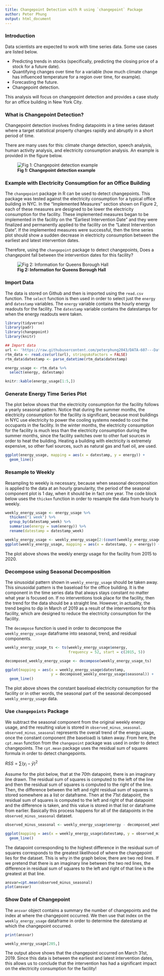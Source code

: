 ```yaml
---
title: Changepoint Detection with R using `changepoint` Package
author: Peter Phung
output: html_document
---
```


### Introduction

Data scientists are expected to work with time series data. Some use cases are listed below.

- Predicting trends in stocks (specifically, predicting the closing price of a stock for a future date).
- Quantifying changes over time for a variable (how much climate change has influenced temperature for a region over time, for example).
- Forecasting the future.
- Changepoint detection.

This analysis will focus on changepoint detection and provides a case study for an office building in New York City.

### What is Changepoint Detection?
Changepoint detection involves finding datapoints in a time series dataset where a target statistical property changes rapidly and abruptly in a short period of time.

There are many uses for this: climate change detection, speech analysis, human activity analysis, and electricity consumption analysis. An example is provided in the figure below.

![**Fig 1: Changepoint detection example**](changepoint_detection_example.png)


### Example with Electricity Consumption for an Office Building

The `changepoint` package in R can be used to detect changepoints. This package was tested against the electricity consumption for a typical office building in NYC. In the "Implemented Measures" section shown on Figure 2, each of these measures are designed to be lower the electricity consumption for the facility. These implemented measures began to be implemented in the facility on the "Earliest Intervention Date" and they were finalized and permanently applied to the facility on the "Latest Intervention Date". If the implemented measures were successful, then the time series plot should show a sudden decrease in electricity consumption between the earliest and latest intervention dates. 

Therefore, using the `changepoint` package to detect changepoints, Does a changepoint fall between the intervention dates for this facility?

![**Fig 2: Information for Queens Borough Hall**](queens_borough_hall.png)


### Import Data
The data is stored on Github and then is imported using the `read.csv` function. The `select` function is then used in order to select just the `energy` and `datestamp` variables. The `energy` variable contains the hourly energy readouts for the facility. The `datestamp` variable contains the datestamps for when the energy readouts were taken.

```r

library(tidyverse)
library(padr)
library(changepoint)
library(knitr)

```

```r
## Import data
url <- 'https://raw.githubusercontent.com/peterphung2043/DATA-607---Data-Science-in-Context-Presentation/main/queens_borough_hall.csv'
rtm_data <- read.csv(url(url), stringsAsFactors = FALSE)
rtm_data$datestamp <- parse_datetime(rtm_data$datestamp)

energy_usage <- rtm_data %>%
  select(energy, datestamp)

knitr::kable(energy_usage[1:5,])
```

### Generate Energy Time Series Plot

The plot below shows that the electricity consumption for the facility follows a yearly seasonal pattern. Notice that during the summer months, the electricity consumption for the facility is significant, because most buildings in NYC use electricity to power the cooling systems needed to cool the occupants in the facility. In the winter months, the electricity consumption for the facility is much less than the electricity consumption during the summer months, since the facility switches over to other fuel sources in order to heat the building. Heating a building with electricity is extremely expensive, so other fuel sources, such as natural gas and fuel oil, are used.
```r

ggplot(energy_usage, mapping = aes(x = datestamp, y = energy)) +
  geom_line()
```


### Resample to Weekly

Resampling to weekly is necessary, because when seasonal decomposition is applied to the data at an hourly granularity, the period of the seasonal component plot is 1 day, when it should be in fact one year. The code block below uses the `thicken` function in order to resample the data from hourly to weekly.
```r
weekly_energy_usage <- energy_usage %>% 
  thicken("1 week") %>% 
  group_by(datestamp_week) %>% 
  summarise(energy = sum(energy)) %>%
  rename(datestamp = datestamp_week)

weekly_energy_usage <- weekly_energy_usage[2:(count(weekly_energy_usage)[[1]] - 1),]
ggplot(weekly_energy_usage, mapping = aes(x = datestamp, y = energy)) + geom_line()
```

The plot above shows the weekly energy usage for the facility from 2015 to 2020.

### Decompose using Seasonal Decomposition
The sinusoidal pattern shown in `weekly_energy_usage` should be taken away. This sinusoidal pattern is the baseload for the office building. It is the component in the time series data that always stays constant no matter what year is focused on. If no interventions took place for the facility, then the trend for the data should be a straight line. However, in actuality, the trend begins to dip in March of 2019 as a result of the interventions for this facility, which are designed to reduce the electricity consumption for the facility.

The `decompose` function is used in order to decompose the `weekly_energy_usage` dataframe into seasonal, trend, and residual components.

```r
weekly_energy_usage_ts <- ts(weekly_energy_usage$energy,
                             frequency = 52, start = c(2015, 5))

decomposed_weekly_energy_usage <- decompose(weekly_energy_usage_ts)

ggplot(mapping = aes(x = weekly_energy_usage$datestamp,
                     y = decomposed_weekly_energy_usage$seasonal)) + 
  geom_line()
```

The plot above shows the constant baseload electricity consumption for the facility or in other words, the seasonal part of the seasonal decomposed `weekly_energy_usage` data.

### Use `changepoints` Package

We subtract the seasonal component from the original weekly energy usage, and the resulting value is stored in `observed_minus_seasonal`. `observed_minus_seasonal` represents the overall trend of the energy usage, once the constant component (the baseload) is taken away. From here, the `cpt.mean` function from the `changepoint` package was used in order to detect changepoints. The `cpt.mean` package uses the residual sum of squares formula in order to detect changepoints.

$RSS = \sum(y_i - \bar{y})^2$

Assume for the plot below, that at the 70th datapoint, there is an imaginary line drawn. The residual sum of squares is computed to the left of the line and then the residual sum of squares is computed to the right of the line. Then, the difference between the left and right residual sum of squares is stored somewhere as a list or dataframe. Then at the 71st datapoint, the residual sum of squares is computed to the left and right of that datapoint and the difference is taken, and this value is stored in that list or dataframe from earlier. Basically this process happens for all of the datapoints in the `observed_minus_seasonal` dataset.

```r

observed_minus_seasonal <- weekly_energy_usage$energy - decomposed_weekly_energy_usage$seasonal

ggplot(mapping = aes(x = weekly_energy_usage$datestamp, y = observed_minus_seasonal)) +
  geom_line()

```

The datapoint corresponding to the highest difference in the residual sum of squares corresponds to the greatest likelihood of where the changepoint lies for the dataset. This is why in the graph below, there are two red lines. If we pretend that there is an imaginary line between the two red lines, the difference in residual sum of squares to the left and right of that line is the greatest at that line.

```r
ansvar=cpt.mean(observed_minus_seasonal)
plot(ansvar)
```

### Show Date of Changepoint

The `ansvar` object contains a summary the number of changepoints and the index at where the changepoint occurred. We then use that index on the `weekly_energy_usage` dataframe in order to determine the datestamp at which the changepoint occurred.
```r
print(ansvar)

weekly_energy_usage[205,]

```

The output above shows that the changepoint occurred on March 31st, 2019. Since this data is between the earliest and latest intervention dates, this allows us to conclude that the intervention has had a significant impact on the electricity consumption for the facility!
